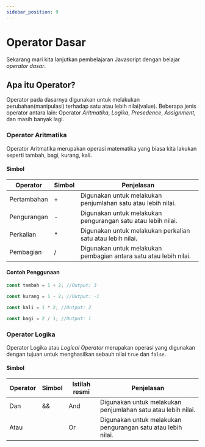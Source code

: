 ```yaml
---
sidebar_position: 9
---
```


# Operator Dasar

Sekarang mari kita lanjutkan pembelajaran Javascript dengan belajar _operator dasar_.

## Apa itu Operator?

Operator pada dasarnya digunakan untuk melakukan perubahan(manipulasi) terhadap satu atau lebih nilai(value). Beberapa jenis operator antara lain: Operator _Aritmatika_, _Logika_, _Presedence_, _Assignment_, dan masih banyak lagi.

### Operator Aritmatika

Operator Aritmatika merupakan operasi matematika yang biasa kita lakukan seperti tambah, bagi, kurang, kali.

#### Simbol

| Operator    | Simbol | Penjelasan                                                        |
| ----------- | ------ | ----------------------------------------------------------------- |
| Pertambahan | +      | Digunakan untuk melakukan penjumlahan satu atau lebih nilai.      |
| Pengurangan | -      | Digunakan untuk melakukan pengurangan satu atau lebih nilai.      |
| Perkalian   | \*     | Digunakan untuk melakukan perkalian satu atau lebih nilai.        |
| Pembagian   | /      | Digunakan untuk melakukan pembagian antara satu atau lebih nilai. |

#### Contoh Penggunaan

```javascript
const tambah = 1 + 2; //Output: 3

const kurang = 1 - 2; //Output: -1

const kali = 1 * 2; //Output: 2

const bagi = 2 / 1; //Output: 1
```

### Operator Logika

Operator Logika atau _Logical Operator_ merupakan operasi yang digunakan dengan tujuan untuk menghasilkan sebauh nilai `true` dan `false`.

#### Simbol

| Operator | Simbol | Istilah resmi | Penjelasan                                                   |
| -------- | ------ | ------------- | ------------------------------------------------------------ |
| Dan      | &&     | And           | Digunakan untuk melakukan penjumlahan satu atau lebih nilai. |
| Atau     |        | Or            | Digunakan untuk melakukan pengurangan satu atau lebih nilai. |
